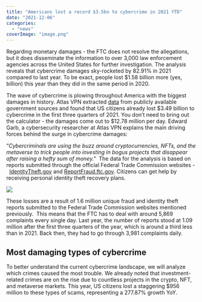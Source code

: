 ```yaml
---
title: "Americans lost a record $3.5bn to cybercrime in 2021 YTD"
date: "2021-12-06"
categories: 
  - "news"
coverImage: "image.png"
---
```


Regarding monetary damages - the FTC does not resolve the allegations, but it does disseminate the information to over 3,000 law enforcement agencies across the United States for further investigation. The analysis reveals that cybercrime damages sky-rocketed by 82.91% in 2021 compared to last year. To be exact, people lost $1.58 billion more (yes, billion) this year than they did in the same period in 2020. 

The wave of cybercrime is plowing throughout America with the biggest damages in history. Atlas VPN extracted [data](https://u7061146.ct.sendgrid.net/ls/click?upn=4tNED-2FM8iDZJQyQ53jATUU5QGzY-2FxBztvRNZLfXbRfZHy0e54CHiX7-2FguRCsgymhKxYXyh-2BKyHSuvABqQdqRCmPkjsQZ1ftufP1l45AgenI9w90vwA-2Bn8CgRl57JjAZP__OF_n1eSj9a6YQENgvx4f-2FCkdLKHujwEHHiIyyay0QJ2uNR5cJtmUHDXwghMYpdHPLaTWS-2BCD-2FFOLBMpjLR61Tc9UFMIAh4UnC1i9QRO9sPaz6tZ5ng3FrWPBvynji8rfBoqmSrXC7r-2B5T-2FTYRX-2FBVyAXBgrvE1inQcmaiFHb4xWfTs1DyF6cJal4qu3BVxCFh-2FrfMkPgxk9enbaqYPEt2MrUNJKX2DL2MXYBQav3xsv-2FMbsZvmQwM9IjBGLWLZs-2BSZ4Q78c3hchEtbYZfIzTqD8-2BiyKY1544g6ImQca94UbEXu-2Bm1H7YPrRiB7EecZeBDPdMGe16O8b0m28SJwJ-2Bv-2BUXg-3D-3D) from publicly available government sources and found that US citizens already lost $3.49 billion to cybercrime in the first three quarters of 2021. You don’t need to bring out the calculator - the damages come out to $12.78 million per day. Edward Garb, a cybersecurity researcher at Atlas VPN explains the main driving forces behind the surge in cybercrime damages:

“_Cybercriminals are using the buzz around cryptocurrencies, NFTs, and the metaverse to trick people into investing in bogus projects that disappear after raising a hefty sum of money."_  The data for the analysis is based on reports submitted through the official Federal Trade Commission websites -  [IdentityTheft.gov](https://u7061146.ct.sendgrid.net/ls/click?upn=4tNED-2FM8iDZJQyQ53jATUayTVLV2myiSvqZc-2FU7Nci97OvG5XHjmJytWsDLCMEZSa8h1_n1eSj9a6YQENgvx4f-2FCkdLKHujwEHHiIyyay0QJ2uNR5cJtmUHDXwghMYpdHPLaTWS-2BCD-2FFOLBMpjLR61Tc9UFMIAh4UnC1i9QRO9sPaz6tZ5ng3FrWPBvynji8rfBoqmSrXC7r-2B5T-2FTYRX-2FBVyAXBgrvE1inQcmaiFHb4xWfTs1DyF6cJal4qu3BVxCFh-2FrK70q-2FhuPWqurWin9kspmgPDU5t73ddYLJtCS2PqC6XDeTohrfT7N28Mu2GdqIYJd7D-2F13lAuB8Fl1zuWGMm5wUH2d8MHRNQQ-2Fkulwq6CDNsFeGxGE2Flg8Q5PNkJZ4kB-2Fzco01mJHSudaWeP7aywiw-3D-3D) and [ReportFraud.ftc.gov](https://u7061146.ct.sendgrid.net/ls/click?upn=4tNED-2FM8iDZJQyQ53jATUZnJP9TuyU-2B6kDVP73c3ho9cP-2F37qDkGLbV1dFMW6QUzkf38_n1eSj9a6YQENgvx4f-2FCkdLKHujwEHHiIyyay0QJ2uNR5cJtmUHDXwghMYpdHPLaTWS-2BCD-2FFOLBMpjLR61Tc9UFMIAh4UnC1i9QRO9sPaz6tZ5ng3FrWPBvynji8rfBoqmSrXC7r-2B5T-2FTYRX-2FBVyAXBgrvE1inQcmaiFHb4xWfTs1DyF6cJal4qu3BVxCFh-2FrdC7fY-2BtXSEvskmTaKc5-2BJv8MvlFhBFejj6c-2BtpRpE5M5QpBsWy-2F1cKGAfXwwqbq45Pvitej4npM23LfYIYLVNlzITeXCRomijTbcO3P4q3gS9ML-2Bjt8mV3qcYyL4f-2BZ1MzX8VolIJoOOLw6-2BhjvU6Q-3D-3D). Citizens can get help by receiving personal identity theft recovery plans. 

![](/images/blog-images/image.png)

These losses are a result of 1.6 million unique fraud and identity theft reports submitted to the Federal Trade Commission websites mentioned previously.  This means that the FTC has to deal with around 5,869 complaints every single day. Last year, the number of reports stood at 1.09 million after the first three quarters of the year, which is around a third less than in 2021. Back then, they had to go through 3,981 complaints daily.  

## Most damaging types of cybercrime

To better understand the current cybercrime landscape, we will analyze which crimes caused the most trouble. We already noted that investment-related crimes are on the rise due to countless projects in the crypto, NFT, and metaverse markets. This year, US citizens lost a staggering $956 million to these types of scams, representing a 277.87% growth YoY.
